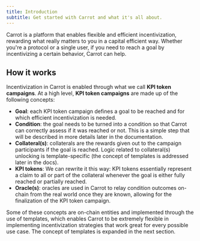 ```yaml
---
title: Introduction
subtitle: Get started with Carrot and what it's all about.
---
```


Carrot is a platform that enables flexible and efficient incentivization,
rewarding what really matters to you in a capital efficient way. Whether you're
a protocol or a single user, if you need to reach a goal by incentivizing a
certain behavior, Carrot can help.

## How it works

Incentivization in Carrot is enabled through what we call **KPI token
campaigns**. At a high level, **KPI token campaigns** are made up of the
following concepts:

-   **Goal**: each KPI token campaign defines a goal to be reached and for which
    efficient incentivization is needed.
-   **Condition**: the goal needs to be turned into a condition so that Carrot
    can correctly assess if it was reached or not. This is a simple step that
    will be described in more details later in the documentation.
-   **Collateral(s)**: collaterals are the rewards given out to the campaign
    participants if the goal is reached. Logic related to collateral(s)
    unlocking is template-specific (the concept of templates is addressed later
    in the docs).
-   **KPI tokens**: We can rewrite it this way: KPI tokens essentially represent
    a claim to all or part of the collateral whenever the goal is either fully
    reached or partially reached.
-   **Oracle(s)**: oracles are used in Carrot to relay condition outcomes
    on-chain from the real world once they are known, allowing for the
    finalization of the KPI token campaign.

Some of these concepts are on-chain entities and implemented through the use of
templates, which enables Carrot to be extremely flexible in implementing
incentivization strategies that work great for every possible use case. The
concept of templates is expanded in the next section.
